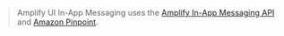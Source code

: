 >Amplify UI In-App Messaging uses the
[Amplify In-App Messaging API](https://docs.amplify.aws/react/build-a-backend/add-aws-services/in-app-messaging/)
and [Amazon Pinpoint](https://docs.aws.amazon.com/pinpoint/latest/userguide/channels-inapp.html).
